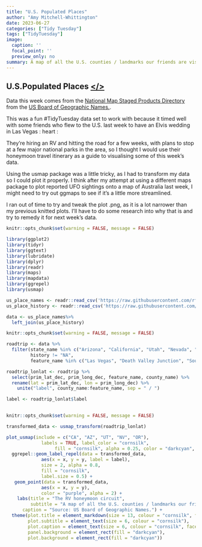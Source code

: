 ```yaml
---
title: "U.S. Populated Places" 
author: "Amy Mitchell-Whittington"
date: 2023-06-27
categories: ["Tidy Tuesday"]
tags: ["TidyTuesday"]
image:
  caption: ''
  focal_point: ''
  preview_only: no
summary: A map of all the U.S. counties / landmarks our friends are visiting for their honeymoon.
---
```


## U.S.Populated Places [</>](https://github.com/amymitchell-whittington/TidyTuesday/blob/main/2023/27-06-2023-USpopulatedplaces/27-06-2023USpopulatedplaces.Rmd)  

Data this week comes from the [National Map Staged Products Directory](https://prd-tnm.s3.amazonaws.com/index.html?prefix=StagedProducts/GeographicNames/) from the [US Board of Geographic Names.](https://www.usgs.gov/us-board-on-geographic-names/download-gnis-data). 

This was a fun #TidyTuesday data set to work with because it timed well with some friends who flew to the U.S. last week to have an Elvis wedding in Las Vegas : heart :

They're hiring an RV and hitting the road for a few weeks, with plans to stop at a few major national parks in the area, so I thought I would use their honeymoon travel itinerary as a guide to visualising some of this week's data. 

Using the usmap package was a little tricky, as I had to transform my data so I could plot it properly. I think after my attempt at using a different maps package to plot reported UFO sightings onto a map of Australia last week, I might need to try out ggmaps to see if it's a little more streamlined.

I ran out of time to try and tweak the plot .png, as it is a lot narrower than my previous knitted plots. I'll have to do some research into why that is and try to remedy it for next week's data.

```r
knitr::opts_chunk$set(warning = FALSE, message = FALSE) 

library(ggplot2)
library(tidyr)
library(ggtext)
library(lubridate)
library(dplyr)
library(readr)
library(maps)
library(mapdata)
library(ggrepel)
library(usmap)

us_place_names <- readr::read_csv('https://raw.githubusercontent.com/rfordatascience/tidytuesday/master/data/2023/2023-06-27/us_place_names.csv')
us_place_history <- readr::read_csv('https://raw.githubusercontent.com/rfordatascience/tidytuesday/master/data/2023/2023-06-27/us_place_history.csv')

data <- us_place_names%>%
  left_join(us_place_history)

```

```r
knitr::opts_chunk$set(warning = FALSE, message = FALSE) 

roadtrip <- data %>%
  filter(state_name %in% c("Arizona", "California", "Utah", "Nevada", "Oregon"),
         history != "NA",
         feature_name %in% c("Las Vegas", "Death Valley Junction", "South Lake Tahoe", "Portland", "Redwood", "Big Sur", "Los Angeles", "Grand Canyon", "Bryce Canyon City")) 

roadtrip_lonlat <- roadtrip %>%
  select(prim_lat_dec, prim_long_dec, feature_name, county_name) %>%
  rename(lat = prim_lat_dec, lon = prim_long_dec) %>%
    unite("label", county_name:feature_name, sep = " / ")

label <- roadtrip_lonlat$label
  
```

```r
knitr::opts_chunk$set(warning = FALSE, message = FALSE)

transformed_data <- usmap_transform(roadtrip_lonlat)

plot_usmap(include = c("CA", "AZ", "UT", "NV", "OR"),
             labels = TRUE, label_color = "cornsilk",
                  fill = "cornsilk", alpha = 0.25, color = "darkcyan", linewidth = 1) + 
  ggrepel::geom_label_repel(data = transformed_data,
             aes(x = x, y = y, label = label),
             size = 2, alpha = 0.8, 
             fill = "cornsilk",
             label.size = 0.5) +
   geom_point(data = transformed_data,
             aes(x = x, y = y),
             color = "purple", alpha = 2) +
    labs(title = "The RV honeymoon circuit",
         subtitle = "A map of all the U.S. counties / landmarks our friends\nare visiting in an RV for their honeymoon.",
      caption = "Source: US Board of Geographic Names.") +
  theme(plot.title = element_markdown(size = 13, colour = "cornsilk", face = "bold"),
        plot.subtitle = element_text(size = 6, colour = "cornsilk"),
        plot.caption = element_text(size = 6, colour = "cornsilk", face = "italic"),
        panel.background = element_rect(fill = "darkcyan"),
        plot.background = element_rect(fill = "darkcyan"))
```

